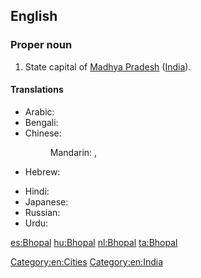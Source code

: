 ==English==
{{wikipedia}}
===Proper noun===
{{en-proper noun}}

# State capital of [[Madhya Pradesh]] ([[India]]).

====Translations====
{{trans-top|capital of Madhya Pradesh, India}}
* Arabic: {{t|ar|بهوبال|m|tr=bhubaal}}
* Bengali: {{t|bn|ভোপাল|sc=Beng}}
* Chinese:
*: Mandarin: {{t|cmn|博帕爾|sc=Hani}}, {{t|cmn|博帕尔|tr=Bópà'ěr|sc=Hani}}
* Hebrew: {{t|he|בופאל}}
{{trans-mid}}
* Hindi: {{t|hi|भोपाल|tr=bhōpāl|xs=Hindi}}
* Japanese: {{t|ja|ボーパール|tr=Bōpāru}}
* Russian: {{t|ru|Бхопал|m|tr=Bxopál}}
* Urdu: {{t|ur|بهوبال|tr=bhōpāl|xs=Urdu}}
{{trans-bottom}}

[[Category:en:Cities]]
[[Category:en:India]]

[[es:Bhopal]]
[[hu:Bhopal]]
[[nl:Bhopal]]
[[ta:Bhopal]]